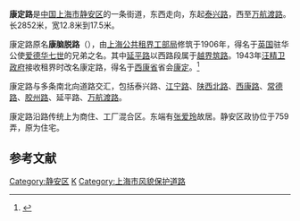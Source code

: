 '''康定路'''是[[中国|中国]][[上海市|上海市]][[静安区|静安区]]的一条街道，东西走向，东起[[泰兴路|泰兴路]]，西至[[万航渡路|万航渡路]]。长2852米，宽12.8米到17.5米。

康定路原名'''康脑脱路'''（{{lang|en|Connaught Road}}），由[[上海公共租界工部局|上海公共租界工部局]]修筑于1906年，得名于[[英国|英国]]驻华公使[[爱德华七世|爱德华七世]]的兄弟之名。其中[[延平路_(上海)|延平路]]以西路段属于[[上海公共租界越界筑路|越界筑路]]。1943年[[汪精卫政府|汪精卫政府]]接收租界时改名康定路，得名于[[西康省|西康省]]省会[[康定市|康定]]。<ref>{{cite news |title=第二节　县镇级类 |url=http://www.shtong.gov.cn/Newsite/node2/node2245/node70862/node70870/node70919/node70925/userobject1ai73717.html |agency=上海市地方志辦公室 |accessdate=2022-05-05 |archive-date=2018-09-30 |archive-url=https://web.archive.org/web/20180930154432/http://www.shtong.gov.cn/Newsite/node2/node2245/node70862/node70870/node70919/node70925/userobject1ai73717.html }}</ref>

康定路与多条南北向道路交汇，包括泰兴路、[[江宁路_(上海)|江宁路]]、[[陕西北路_(上海)|陕西北路]]、[[西康路_(上海)|西康路]]、[[常德路_(上海)|常德路]]、[[胶州路_(上海)|胶州路]]、延平路、[[万航渡路|万航渡路]]。

康定路沿路传统上为商住、工厂混合区。东端有[[张爱玲|张爱玲]]故居。静安区政协位于759弄，原为住宅。

==参考文献==
{{reflist}}

{{SH-stub}}

[[Category:静安区|Category:静安区]]
[[Category:上海道路|K]]
[[Category:上海市风貌保护道路|Category:上海市风貌保护道路]]